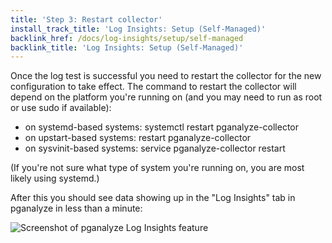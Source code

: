 ```yaml
---
title: 'Step 3: Restart collector'
install_track_title: 'Log Insights: Setup (Self-Managed)'
backlink_href: /docs/log-insights/setup/self-managed
backlink_title: 'Log Insights: Setup (Self-Managed)'
---
```



Once the log test is successful you need to restart the collector for the new configuration to take effect.
The command to restart the collector will depend on the platform you're running on (and you may need to
run as root or use sudo if available):

 * on systemd-based systems: systemctl restart pganalyze-collector
 * on upstart-based systems: restart pganalyze-collector
 * on sysvinit-based systems: service pganalyze-collector restart

(If you're not sure what type of system you're running on, you are most likely using systemd.)

<PublicOnly>
  <p>After this you should see data showing up in the "Log Insights" tab in pganalyze in less than a minute:</p>
  <p>
    <img src={imgLogInsightsScreenshot} alt='Screenshot of pganalyze Log Insights feature' />
  </p>
</PublicOnly>
